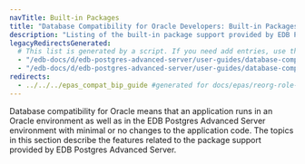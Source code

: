 ```yaml
---
navTitle: Built-in Packages
title: "Database Compatibility for Oracle Developers: Built-in Packages"
description: "Listing of the built-in package support provided by EDB Postgres Advanced Server"
legacyRedirectsGenerated:
  # This list is generated by a script. If you need add entries, use the `legacyRedirects` key.
  - "/edb-docs/d/edb-postgres-advanced-server/user-guides/database-compatibility-for-oracle-developers-built-in-package-guide/9.6/Database_Compatibility_for_Oracle_Developers_Built-in_Package_Guide.1.01.html"
  - "/edb-docs/d/edb-postgres-advanced-server/user-guides/database-compatibility-for-oracle-developers-built-in-package-guide/9.6/toc.html"
redirects:
  - ../../../epas_compat_bip_guide #generated for docs/epas/reorg-role-use-case-mode
---
```


Database compatibility for Oracle means that an application runs in an Oracle environment as well as in the EDB Postgres Advanced Server environment with minimal or no changes to the application code. The topics in this section describe the features related to the package support provided by EDB Postgres Advanced Server.

